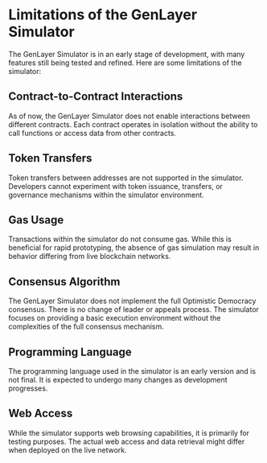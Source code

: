 # Limitations of the GenLayer Simulator

The GenLayer Simulator is in an early stage of development, with many features still being tested and refined. Here are some limitations of the simulator:

## Contract-to-Contract Interactions
As of now, the GenLayer Simulator does not enable interactions between different contracts. Each contract operates in isolation without the ability to call functions or access data from other contracts.

## Token Transfers
Token transfers between addresses are not supported in the simulator. Developers cannot experiment with token issuance, transfers, or governance mechanisms within the simulator environment.

## Gas Usage
Transactions within the simulator do not consume gas. While this is beneficial for rapid prototyping, the absence of gas simulation may result in behavior differing from live blockchain networks.

## Consensus Algorithm
The GenLayer Simulator does not implement the full Optimistic Democracy consensus. There is no change of leader or appeals process. The simulator focuses on providing a basic execution environment without the complexities of the full consensus mechanism.

## Programming Language
The programming language used in the simulator is an early version and is not final. It is expected to undergo many changes as development progresses. 

## Web Access
While the simulator supports web browsing capabilities, it is primarily for testing purposes. The actual web access and data retrieval might differ when deployed on the live network.
